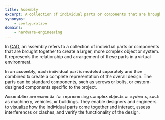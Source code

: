 ```yaml
---
title: Assembly
excerpt: A collection of individual parts or components that are brought together to form a larger, more complex object or system.
synonyms:
    - configuration
domains:
    - hardware-engineering
---
```


In [CAD](/docs/glossary/cad), an assembly refers to a collection of individual parts or components that are brought together to create a larger, more complex object or system. It represents the relationship and arrangement of these parts in a virtual environment.

In an assembly, each individual part is modeled separately and then combined to create a complete representation of the overall design. The parts can be standard components, such as screws or bolts, or custom-designed components specific to the project.

Assemblies are essential for representing complex objects or systems, such as machinery, vehicles, or buildings. They enable designers and engineers to visualize how the individual parts come together and interact, assess interferences or clashes, and verify the functionality of the design.
